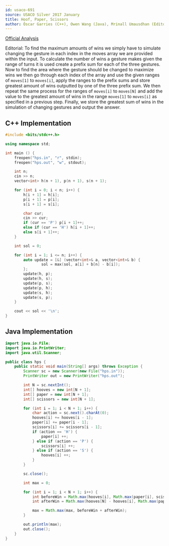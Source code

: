 ```yaml
---
id: usaco-691
source: USACO Silver 2017 January
title: Hoof, Paper, Scissors
author: Óscar Garries (C++), Owen Wang (Java), Mrinall Umausdhan (Editorial)
---
```


[Official Analysis](http://www.usaco.org/current/data/sol_hps_silver_jan17.html)

Editorial: To find the maximum amounts of wins we simply have to simulate changing the gesture in each index in the moves array we are provided within the input. To calculate the number of wins a gesture makes given the range of turns it is used create a prefix sum for each of the three gestures. Now to find the area where the gesture should be changed to maximize wins we then go through each index of the array and use the given ranges of $\texttt{moves[1]}$ to $\texttt{moves[i]}$, apply the ranges to the prefix sums and store greatest amount of wins outputted by one of the three prefix sum. We then repeat the same process for the ranges of $\texttt{moves[i]}$ to $\texttt{moves[N]}$ and add the value to the greatest amount of wins in the range $\texttt{moves[1]}$ to $\texttt{moves[i]}$ as specified in a previous step. Finally, we store the greatest sum of wins in the simulation of changing gestures and output the answer. 

<LanguageSection>
<CPPSection>

## C++ Implementation

```cpp
#include <bits/stdc++.h>

using namespace std;

int main () {
	freopen("hps.in", "r", stdin);
	freopen("hps.out", "w", stdout);

	int n;
	cin >> n;
	vector<int> h(n + 1), p(n + 1), s(n + 1);

	for (int i = 0; i < n; i++) {
		h[i + 1] = h[i];
		p[i + 1] = p[i];
		s[i + 1] = s[i];

		char cur;
		cin >> cur;
		if (cur == 'P') p[i + 1]++;
		else if (cur == 'H') h[i + 1]++;
		else s[i + 1]++;
	}

	int sol = 0;

	for (int i = 1; i <= n; i++) {
		auto update = [&] (vector<int>& a, vector<int>& b) {
				sol = max(sol, a[i] + b[n] - b[i]);
		};
		update(h, p);
		update(h, s);
		update(p, s);
		update(p, h);
		update(s, h);
		update(s, p);
	}

	cout << sol << '\n';
}

```

</CPPSection>
<JavaSection>

## Java Implementation

```java
import java.io.File;
import java.io.PrintWriter;
import java.util.Scanner;

public class hps {
    public static void main(String[] args) throws Exception {
        Scanner sc = new Scanner(new File("hps.in"));
        PrintWriter out = new PrintWriter("hps.out");

        int N = sc.nextInt();
        int[] hooves = new int[N + 1];
        int[] paper = new int[N + 1];
        int[] scissors = new int[N + 1];

        for (int i = 1; i < N + 1; i++) {
            char action = sc.next().charAt(0);
            hooves[i] += hooves[i - 1];
            paper[i] += paper[i - 1];
            scissors[i] += scissors[i - 1];
            if (action == 'H') {
                paper[i] ++;
            } else if (action == 'P') {
                scissors[i] ++;
            } else if (action == 'S') {
                hooves[i] ++;
            }
        }

        sc.close();

        int max = 0;

        for (int i = 1; i < N + 1; i++) {
            int beforeWin = Math.max(hooves[i], Math.max(paper[i], scissors[i]));
            int afterWin = Math.max(hooves[N] - hooves[i], Math.max(paper[N] - paper[i], scissors[N] - scissors[i]));

            max = Math.max(max, beforeWin + afterWin);
        }

        out.println(max);
        out.close();
    }
}
```

</JavaSection>


</LanguageSection>

